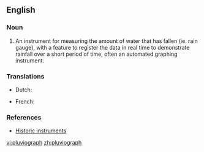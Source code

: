 ==English==

===Noun===
{{en-noun}}

# An instrument for measuring the amount of water that has fallen (ie. rain gauge), with a feature to register the data in real time to demonstrate rainfall over a short period of time, often an automated graphing instrument. 

===Translations===
{{trans-top|self-registring [[pluviometer]]}}
* Dutch: {{t+|nl|pluviograaf|m}}
{{trans-mid}}
* French: {{t-|fr|pluviographe|m}}
{{trans-bottom}}


===References===
*[http://www.ov.ingv.it/inglese/mostra/pluviografo.htm Historic instruments]

[[vi:pluviograph]]
[[zh:pluviograph]]